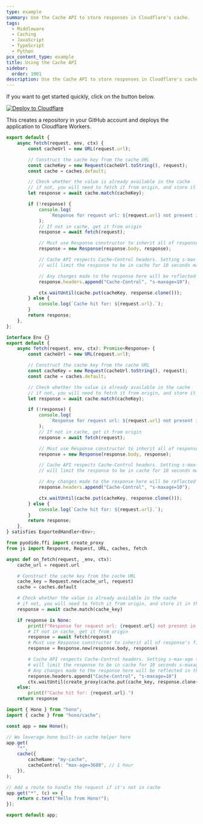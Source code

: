 ```yaml
---
type: example
summary: Use the Cache API to store responses in Cloudflare's cache.
tags:
  - Middleware
  - Caching
  - JavaScript
  - TypeScript
  - Python
pcx_content_type: example
title: Using the Cache API
sidebar:
  order: 1001
description: Use the Cache API to store responses in Cloudflare's cache.
---
```


If you want to get started quickly, click on the button below.

[![Deploy to Cloudflare](https://deploy.workers.cloudflare.com/button)](https://deploy.workers.cloudflare.com/?url=https://github.com/cloudflare/docs-examples/tree/main/workers/cache-api)

This creates a repository in your GitHub account and deploys the application to Cloudflare Workers.


<Tabs syncKey="workersExamples"> <TabItem label="JavaScript" icon="seti:javascript">

```js
export default {
	async fetch(request, env, ctx) {
		const cacheUrl = new URL(request.url);

		// Construct the cache key from the cache URL
		const cacheKey = new Request(cacheUrl.toString(), request);
		const cache = caches.default;

		// Check whether the value is already available in the cache
		// if not, you will need to fetch it from origin, and store it in the cache
		let response = await cache.match(cacheKey);

		if (!response) {
			console.log(
				`Response for request url: ${request.url} not present in cache. Fetching and caching request.`,
			);
			// If not in cache, get it from origin
			response = await fetch(request);

			// Must use Response constructor to inherit all of response's fields
			response = new Response(response.body, response);

			// Cache API respects Cache-Control headers. Setting s-max-age to 10
			// will limit the response to be in cache for 10 seconds max

			// Any changes made to the response here will be reflected in the cached value
			response.headers.append("Cache-Control", "s-maxage=10");

			ctx.waitUntil(cache.put(cacheKey, response.clone()));
		} else {
			console.log(`Cache hit for: ${request.url}.`);
		}
		return response;
	},
};
```

</TabItem> <TabItem label="TypeScript" icon="seti:typescript">

```ts
interface Env {}
export default {
	async fetch(request, env, ctx): Promise<Response> {
		const cacheUrl = new URL(request.url);

		// Construct the cache key from the cache URL
		const cacheKey = new Request(cacheUrl.toString(), request);
		const cache = caches.default;

		// Check whether the value is already available in the cache
		// if not, you will need to fetch it from origin, and store it in the cache
		let response = await cache.match(cacheKey);

		if (!response) {
			console.log(
				`Response for request url: ${request.url} not present in cache. Fetching and caching request.`,
			);
			// If not in cache, get it from origin
			response = await fetch(request);

			// Must use Response constructor to inherit all of response's fields
			response = new Response(response.body, response);

			// Cache API respects Cache-Control headers. Setting s-max-age to 10
			// will limit the response to be in cache for 10 seconds max

			// Any changes made to the response here will be reflected in the cached value
			response.headers.append("Cache-Control", "s-maxage=10");

			ctx.waitUntil(cache.put(cacheKey, response.clone()));
		} else {
			console.log(`Cache hit for: ${request.url}.`);
		}
		return response;
	},
} satisfies ExportedHandler<Env>;
```

</TabItem> <TabItem label="Python" icon="seti:python">

```py
from pyodide.ffi import create_proxy
from js import Response, Request, URL, caches, fetch

async def on_fetch(request, _env, ctx):
    cache_url = request.url

    # Construct the cache key from the cache URL
    cache_key = Request.new(cache_url, request)
    cache = caches.default

    # Check whether the value is already available in the cache
    # if not, you will need to fetch it from origin, and store it in the cache
    response = await cache.match(cache_key)

    if response is None:
        print(f"Response for request url: {request.url} not present in cache. Fetching and caching request.")
        # If not in cache, get it from origin
        response = await fetch(request)
        # Must use Response constructor to inherit all of response's fields
        response = Response.new(response.body, response)

        # Cache API respects Cache-Control headers. Setting s-max-age to 10
        # will limit the response to be in cache for 10 seconds s-maxage
        # Any changes made to the response here will be reflected in the cached value
        response.headers.append("Cache-Control", "s-maxage=10")
        ctx.waitUntil(create_proxy(cache.put(cache_key, response.clone())))
    else:
        print(f"Cache hit for: {request.url}.")
    return response
```

</TabItem> <TabItem label="Hono" icon="seti:typescript">

```ts
import { Hono } from "hono";
import { cache } from "hono/cache";

const app = new Hono();

// We leverage hono built-in cache helper here
app.get(
	"*",
	cache({
		cacheName: "my-cache",
		cacheControl: "max-age=3600", // 1 hour
	}),
);

// Add a route to handle the request if it's not in cache
app.get("*", (c) => {
	return c.text("Hello from Hono!");
});

export default app;
```

</TabItem> </Tabs>
